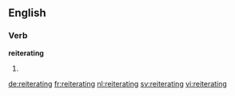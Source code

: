 ==English==

===Verb===
'''reiterating'''

# {{present participle of|reiterate}}

[[de:reiterating]]
[[fr:reiterating]]
[[nl:reiterating]]
[[sv:reiterating]]
[[vi:reiterating]]